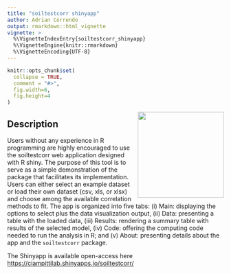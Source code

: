 ```yaml
---
title: "soiltestcorr shinyapp"
author: Adrian Correndo 
output: rmarkdown::html_vignette
vignette: >
  %\VignetteIndexEntry{soiltestcorr_shinyapp}
  %\VignetteEngine{knitr::rmarkdown}
  %\VignetteEncoding{UTF-8}
---
```


```r
knitr::opts_chunk$set(
  collapse = TRUE,
  comment = "#>",
  fig.width=6, 
  fig.height=4
)
```

<img src="../man/figures/soiltestcorr_logo.png" align="right" height="200" style="float:right; height:200px;"/>

## Description

Users without any experience in R programming are highly encouraged to use the soiltestcorr web application designed with R shiny. The purpose of this tool is to serve as a simple demonstration of the package that facilitates its implementation. Users can either select an example dataset or load their own dataset (csv, xls, or xlsx) and choose among the available correlation methods to fit. The app is organized into five tabs: (i) Main: displaying the options to select plus the data visualization output, (ii) Data: presenting a table with the loaded data, (iii) Results: rendering a summary table with results of the selected model, (iv) Code: offering the computing code needed to run the analysis in R; and (v) About: presenting details about the app and the `soiltestcorr` package.

The Shinyapp is available open-access here [https://ciampittilab.shinyapps.io/soiltestcorr/](https://ciampittilab.shinyapps.io/soiltestcorr/)

